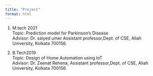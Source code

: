 ```yaml
---
title: "Project"
format: html
---
```

1.  M.tech 2021  
    Topic: Prediction model for Parkinson's Disease  
    Advisor: Dr. saiyed umer Assistant professor,Dept. of CSE,
     Aliah University, Kolkata 700156.

2.  B.Tech2019  
    Topic: Design of Home Automation using IoT  
    Advisor: Dr. Zeenat Rehena, Assistant professor,Dept.
    of CSE, Aliah University, Kolkata 700156.

